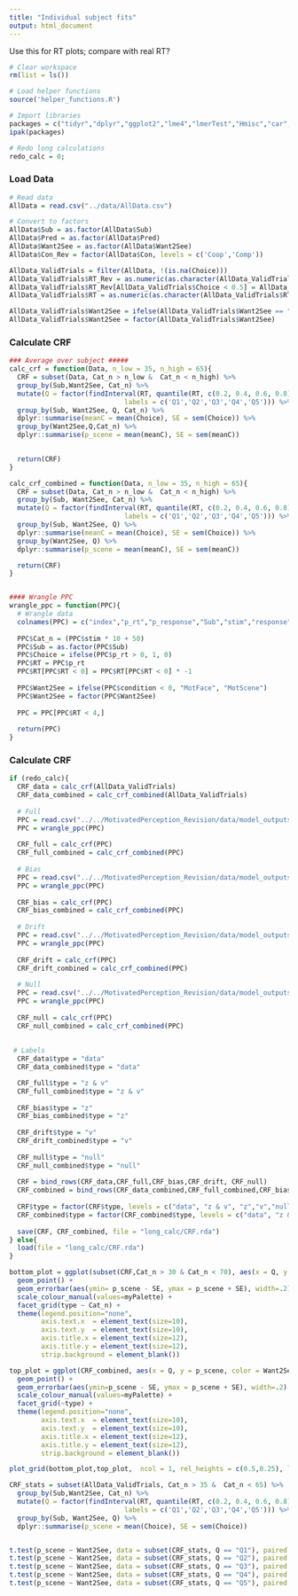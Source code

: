 ```yaml
---
title: "Individual subject fits"
output: html_document
---
```


Use this for RT plots; compare with real RT?


```r
# Clear workspace
rm(list = ls())

# Load helper functions
source('helper_functions.R')

# Import libraries
packages = c("tidyr","dplyr","ggplot2","lme4","lmerTest","Hmisc","car","lmtest","Rarity","cowplot")
ipak(packages)

# Redo long calculations
redo_calc = 0;
```

### Load Data
```r
# Read data
AllData = read.csv("../data/AllData.csv")

# Convert to factors
AllData$Sub = as.factor(AllData$Sub)
AllData$Pred = as.factor(AllData$Pred)
AllData$Want2See = as.factor(AllData$Want2See)
AllData$Con_Rev = factor(AllData$Con, levels = c('Coop','Comp'))

AllData_ValidTrials = filter(AllData, !(is.na(Choice)))
AllData_ValidTrials$RT_Rev = as.numeric(as.character(AllData_ValidTrials$RT))
AllData_ValidTrials$RT_Rev[AllData_ValidTrials$Choice < 0.5] = AllData_ValidTrials$RT_Rev[AllData_ValidTrials$Choice < 0.5] * - 1
AllData_ValidTrials$RT = as.numeric(as.character(AllData_ValidTrials$RT))

AllData_ValidTrials$Want2See = ifelse(AllData_ValidTrials$Want2See == "0", "MotFace", "MotScene")
AllData_ValidTrials$Want2See = factor(AllData_ValidTrials$Want2See)
```

### Calculate CRF
```r
### Average over subject #####
calc_crf = function(Data, n_low = 35, n_high = 65){
  CRF = subset(Data, Cat_n > n_low &  Cat_n < n_high) %>%
  group_by(Sub,Want2See, Cat_n) %>%
  mutate(Q = factor(findInterval(RT, quantile(RT, c(0.2, 0.4, 0.6, 0.8))),
                             labels = c('Q1','Q2','Q3','Q4','Q5'))) %>%
  group_by(Sub, Want2See, Q, Cat_n) %>%
  dplyr::summarise(meanC = mean(Choice), SE = sem(Choice)) %>%
  group_by(Want2See,Q,Cat_n) %>%
  dplyr::summarise(p_scene = mean(meanC), SE = sem(meanC)) 
    

  return(CRF)
}

calc_crf_combined = function(Data, n_low = 35, n_high = 65){
  CRF = subset(Data, Cat_n > n_low &  Cat_n < n_high) %>%
  group_by(Sub, Want2See, Cat_n) %>%
  mutate(Q = factor(findInterval(RT, quantile(RT, c(0.2, 0.4, 0.6, 0.8))),
                             labels = c('Q1','Q2','Q3','Q4','Q5'))) %>%
  group_by(Sub, Want2See, Q) %>%
  dplyr::summarise(meanC = mean(Choice), SE = sem(Choice)) %>%
  group_by(Want2See, Q) %>%
  dplyr::summarise(p_scene = mean(meanC), SE = sem(meanC))

  return(CRF)
}


#### Wrangle PPC
wrangle_ppc = function(PPC){
  # Wrangle data
  colnames(PPC) = c("index","p_rt","p_response","Sub","stim","response","rt","condition","mot_con")
  
  PPC$Cat_n = (PPC$stim * 10 + 50)
  PPC$Sub = as.factor(PPC$Sub)
  PPC$Choice = ifelse(PPC$p_rt > 0, 1, 0)
  PPC$RT = PPC$p_rt
  PPC$RT[PPC$RT < 0] = PPC$RT[PPC$RT < 0] * -1
  
  PPC$Want2See = ifelse(PPC$condition < 0, "MotFace", "MotScene")
  PPC$Want2See = factor(PPC$Want2See)
  
  PPC = PPC[PPC$RT < 4,]
  
  return(PPC)
}

```

### Calculate CRF
```r
if (redo_calc){
  CRF_data = calc_crf(AllData_ValidTrials)
  CRF_data_combined = calc_crf_combined(AllData_ValidTrials)
  
  # Full
  PPC = read.csv("../../MotivatedPerception_Revision/data/model_outputs/ppc/simpleFull_ppc.csv", header = F)
  PPC = wrangle_ppc(PPC)
  
  CRF_full = calc_crf(PPC)
  CRF_full_combined = calc_crf_combined(PPC)
  
  # Bias
  PPC = read.csv("../../MotivatedPerception_Revision/data/model_outputs/ppc/simpleBias_ppc.csv", header = F)
  PPC = wrangle_ppc(PPC)
  
  CRF_bias = calc_crf(PPC)
  CRF_bias_combined = calc_crf_combined(PPC)
  
  # Drift
  PPC = read.csv("../../MotivatedPerception_Revision/data/model_outputs/ppc/simpleDrift_ppc.csv", header = F)
  PPC = wrangle_ppc(PPC)
  
  CRF_drift = calc_crf(PPC)
  CRF_drift_combined = calc_crf_combined(PPC)
  
  # Null
  PPC = read.csv("../../MotivatedPerception_Revision/data/model_outputs/ppc/simpleNull_ppc.csv", header = F)
  PPC = wrangle_ppc(PPC)
  
  CRF_null = calc_crf(PPC)
  CRF_null_combined = calc_crf_combined(PPC)
  
  
 # Labels
  CRF_data$type = "data"
  CRF_data_combined$type = "data"

  CRF_full$type = "z & v"
  CRF_full_combined$type = "z & v"
  
  CRF_bias$type = "z"
  CRF_bias_combined$type = "z"
  
  CRF_drift$type = "v"
  CRF_drift_combined$type = "v"
  
  CRF_null$type = "null"
  CRF_null_combined$type = "null"
  
  CRF = bind_rows(CRF_data,CRF_full,CRF_bias,CRF_drift, CRF_null)
  CRF_combined = bind_rows(CRF_data_combined,CRF_full_combined,CRF_bias_combined,CRF_drift_combined, CRF_null_combined)
  
  CRF$type = factor(CRF$type, levels = c("data", "z & v", "z","v","null"))
  CRF_combined$type = factor(CRF_combined$type, levels = c("data", "z & v", "z","v","null"))
  
  save(CRF, CRF_combined, file = "long_calc/CRF.rda")
} else{
  load(file = "long_calc/CRF.rda")
}

```

```r
bottom_plot = ggplot(subset(CRF,Cat_n > 30 & Cat_n < 70), aes(x = Q, y = p_scene, color = Want2See)) +
  geom_point() +
  geom_errorbar(aes(ymin= p_scene - SE, ymax = p_scene + SE), width=.2) +
  scale_colour_manual(values=myPalette) +
  facet_grid(type ~ Cat_n) +
  theme(legend.position="none",
        axis.text.x  = element_text(size=10),
        axis.text.y  = element_text(size=10),
        axis.title.x = element_text(size=12),
        axis.title.y = element_text(size=12),
        strip.background = element_blank())

```

```r
top_plot = ggplot(CRF_combined, aes(x = Q, y = p_scene, color = Want2See)) +
  geom_point() +
  geom_errorbar(aes(ymin=p_scene - SE, ymax = p_scene + SE), width=.2) +
  scale_colour_manual(values=myPalette) +
  facet_grid(~type) +
  theme(legend.position="none", 
        axis.text.x  = element_text(size=10),
        axis.text.y  = element_text(size=10),
        axis.title.x = element_text(size=12),
        axis.title.y = element_text(size=12),
        strip.background = element_blank())
```

```r
plot_grid(bottom_plot,top_plot,  ncol = 1, rel_heights = c(0.5,0.25), labels = c("A","B"))
```


```r
CRF_stats = subset(AllData_ValidTrials, Cat_n > 35 &  Cat_n < 65) %>%
  group_by(Sub,Want2See, Cat_n) %>%
  mutate(Q = factor(findInterval(RT, quantile(RT, c(0.2, 0.4, 0.6, 0.8))),
                             labels = c('Q1','Q2','Q3','Q4','Q5'))) %>%
  group_by(Sub, Want2See, Q) %>%
  dplyr::summarise(p_scene = mean(Choice), SE = sem(Choice))


t.test(p_scene ~ Want2See, data = subset(CRF_stats, Q == "Q1"), paired = TRUE)
t.test(p_scene ~ Want2See, data = subset(CRF_stats, Q == "Q2"), paired = TRUE)
t.test(p_scene ~ Want2See, data = subset(CRF_stats, Q == "Q3"), paired = TRUE)
t.test(p_scene ~ Want2See, data = subset(CRF_stats, Q == "Q4"), paired = TRUE)
t.test(p_scene ~ Want2See, data = subset(CRF_stats, Q == "Q5"), paired = TRUE)

```